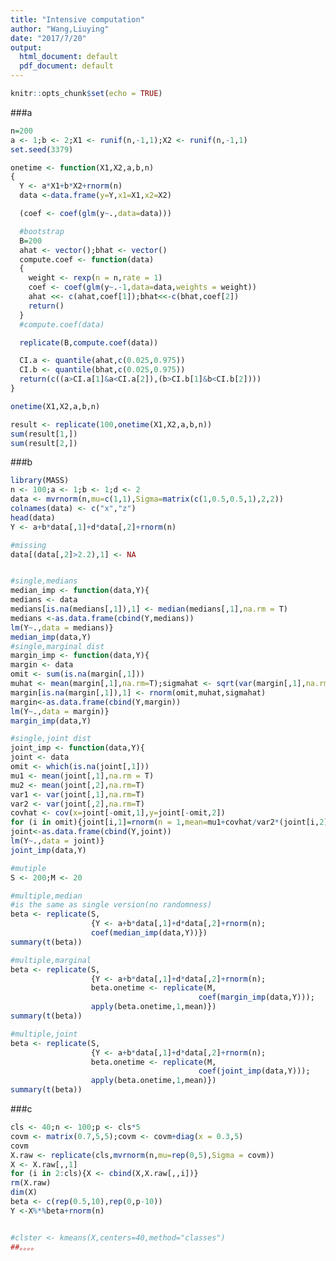 ```yaml
---
title: "Intensive computation"
author: "Wang,Liuying"
date: "2017/7/20"
output:
  html_document: default
  pdf_document: default
---
```


```r
knitr::opts_chunk$set(echo = TRUE)
```
###a
```r
n=200
a <- 1;b <- 2;X1 <- runif(n,-1,1);X2 <- runif(n,-1,1)
set.seed(3379)

onetime <- function(X1,X2,a,b,n)
{
  Y <- a*X1+b*X2+rnorm(n)
  data <-data.frame(y=Y,x1=X1,x2=X2) 

  (coef <- coef(glm(y~.,data=data)))

  #bootstrap
  B=200
  ahat <- vector();bhat <- vector()
  compute.coef <- function(data)
  {
    weight <- rexp(n = n,rate = 1)
    coef <- coef(glm(y~.-1,data=data,weights = weight))
    ahat <<- c(ahat,coef[1]);bhat<<-c(bhat,coef[2])
    return()
  }
  #compute.coef(data)

  replicate(B,compute.coef(data))

  CI.a <- quantile(ahat,c(0.025,0.975))
  CI.b <- quantile(bhat,c(0.025,0.975))
  return(c((a>CI.a[1]&a<CI.a[2]),(b>CI.b[1]&b<CI.b[2])))
}

onetime(X1,X2,a,b,n)

result <- replicate(100,onetime(X1,X2,a,b,n))
sum(result[1,])
sum(result[2,])
```

###b
```r
library(MASS)
n <- 100;a <- 1;b <- 1;d <- 2
data <- mvrnorm(n,mu=c(1,1),Sigma=matrix(c(1,0.5,0.5,1),2,2))
colnames(data) <- c("x","z")
head(data)
Y <- a+b*data[,1]+d*data[,2]+rnorm(n)

#missing
data[(data[,2]>2.2),1] <- NA


#single,medians
median_imp <- function(data,Y){
medians <- data
medians[is.na(medians[,1]),1] <- median(medians[,1],na.rm = T)
medians <-as.data.frame(cbind(Y,medians))
lm(Y~.,data = medians)}
median_imp(data,Y)
#single,marginal dist
margin_imp <- function(data,Y){
margin <- data
omit <- sum(is.na(margin[,1]))
muhat <- mean(margin[,1],na.rm=T);sigmahat <- sqrt(var(margin[,1],na.rm=T))
margin[is.na(margin[,1]),1] <- rnorm(omit,muhat,sigmahat)
margin<-as.data.frame(cbind(Y,margin))
lm(Y~.,data = margin)}
margin_imp(data,Y)

#single,joint dist
joint_imp <- function(data,Y){
joint <- data
omit <- which(is.na(joint[,1]))
mu1 <- mean(joint[,1],na.rm = T)
mu2 <- mean(joint[,2],na.rm=T)
var1 <- var(joint[,1],na.rm=T)
var2 <- var(joint[,2],na.rm=T)
covhat <- cov(x=joint[-omit,1],y=joint[-omit,2])
for (i in omit){joint[i,1]=rnorm(n = 1,mean=mu1+covhat/var2*(joint[i,2]-mu2),sd=sqrt(var1-covhat/var2*covhat))}
joint<-as.data.frame(cbind(Y,joint))
lm(Y~.,data = joint)}
joint_imp(data,Y)
```

```r
#mutiple
S <- 200;M <- 20

#multiple,median
#is the same as single version(no randomness)
beta <- replicate(S,
                  {Y <- a+b*data[,1]+d*data[,2]+rnorm(n);
                  coef(median_imp(data,Y))})
summary(t(beta))

#multiple,marginal
beta <- replicate(S,
                  {Y <- a+b*data[,1]+d*data[,2]+rnorm(n);
                  beta.onetime <- replicate(M,
                                          coef(margin_imp(data,Y)));
                  apply(beta.onetime,1,mean)})
summary(t(beta))

#multiple,joint
beta <- replicate(S,
                  {Y <- a+b*data[,1]+d*data[,2]+rnorm(n);
                  beta.onetime <- replicate(M,
                                          coef(joint_imp(data,Y)));
                  apply(beta.onetime,1,mean)})
summary(t(beta))

```
###c
```r
cls <- 40;n <- 100;p <- cls*5
covm <- matrix(0.7,5,5);covm <- covm+diag(x = 0.3,5)
covm
X.raw <- replicate(cls,mvrnorm(n,mu=rep(0,5),Sigma = covm))
X <- X.raw[,,1]
for (i in 2:cls){X <- cbind(X,X.raw[,,i])}
rm(X.raw)
dim(X)
beta <- c(rep(0.5,10),rep(0,p-10))
Y <-X%*%beta+rnorm(n)


#clster <- kmeans(X,centers=40,method="classes")
##。。。。
```

